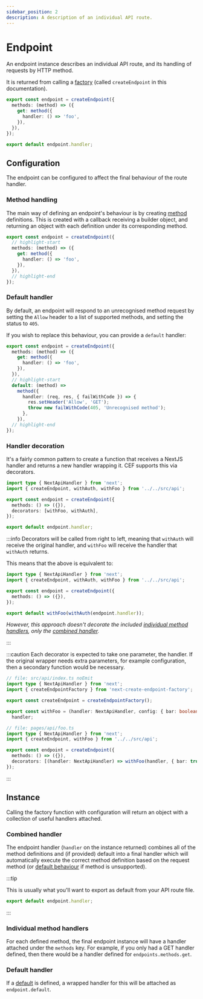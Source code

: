 ```yaml
---
sidebar_position: 2
description: A description of an individual API route.
---
```


# Endpoint

An endpoint instance describes an individual API route, and its handling of requests by HTTP method.

It is returned from calling a [factory](./factory) (called `createEndpoint` in this documentation).

```ts no-transpile
export const endpoint = createEndpoint({
  methods: (method) => ({
    get: method({
      handler: () => 'foo',
    }),
  }),
});

export default endpoint.handler;
```

## Configuration

The endpoint can be configured to affect the final behaviour of the route handler.

### Method handling

The main way of defining an endpoint's behaviour is by creating [method](./method) definitions. This is created with a callback receiving a builder object, and returning an object with each definition under its corresponding method.

```ts no-transpile
export const endpoint = createEndpoint({
  // highlight-start
  methods: (method) => ({
    get: method({
      handler: () => 'foo',
    }),
  }),
  // highlight-end
});
```

### Default handler

By default, an endpoint will respond to an unrecognised method request by setting the `Allow` header to a list of supported methods, and setting the status to `405`.

If you wish to replace this behaviour, you can provide a `default` handler:

```ts no-transpile
export const endpoint = createEndpoint({
  methods: (method) => ({
    get: method({
      handler: () => 'foo',
    }),
  }),
  // highlight-start
  default: (method) =>
    method({
      handler: (req, res, { failWithCode }) => {
        res.setHeader('Allow', 'GET');
        throw new failWithCode(405, 'Unrecognised method');
      },
    }),
  // highlight-end
});
```

### Handler decoration

<!-- TODO: Decorator -> Enhancer? -->

It's a fairly common pattern to create a function that receives a NextJS handler and returns a new handler wrapping it. CEF supports this via decorators.

```ts no-transpile
import type { NextApiHandler } from 'next';
import { createEndpoint, withAuth, withFoo } from '../../src/api';

export const endpoint = createEndpoint({
  methods: () => ({}),
  decorators: [withFoo, withAuth],
});

export default endpoint.handler;
```

:::info
Decorators will be called from right to left, meaning that `withAuth` will receive the original handler, and `withFoo` will receive the handler that `withAuth` returns.

This means that the above is equivalent to:

```ts no-transpile
import type { NextApiHandler } from 'next';
import { createEndpoint, withAuth, withFoo } from '../../src/api';

export const endpoint = createEndpoint({
  methods: () => ({}),
});

export default withFoo(withAuth(endpoint.handler));
```

_However, this approach doesn't decorate the included [individual method handlers](#individual-method-handlers), only the [combined handler](#combined-handler)._

:::

:::caution
Each decorator is expected to take one parameter, the handler. If the original wrapper needs extra parameters, for example configuration, then a secondary function would be necessary.

```ts
// file: src/api/index.ts noEmit
import type { NextApiHandler } from 'next';
import { createEndpointFactory } from 'next-create-endpoint-factory';

export const createEndpoint = createEndpointFactory();

export const withFoo = (handler: NextApiHandler, config: { bar: boolean }) =>
  handler;

// file: pages/api/foo.ts
import type { NextApiHandler } from 'next';
import { createEndpoint, withFoo } from '../../src/api';

export const endpoint = createEndpoint({
  methods: () => ({}),
  decorators: [(handler: NextApiHandler) => withFoo(handler, { bar: true })],
});
```

:::

## Instance

Calling the factory function with configuration will return an object with a collection of useful handlers attached.

### Combined handler

The endpoint handler (`handler` on the instance returned) combines all of the method definitions and (if provided) default into a final handler which will automatically execute the correct method definition based on the request method (or [default behaviour](#default-handler) if method is unsupported).

:::tip

This is usually what you'll want to export as default from your API route file.

```ts no-transpile
export default endpoint.handler;
```

:::

### Individual method handlers

For each defined method, the final endpoint instance will have a handler attached under the `methods` key. For example, if you only had a GET handler defined, then there would be a handler defined for `endpoints.methods.get`.

### Default handler

If a [default](#default-handler) is defined, a wrapped handler for this will be attached as `endpoint.default`.
